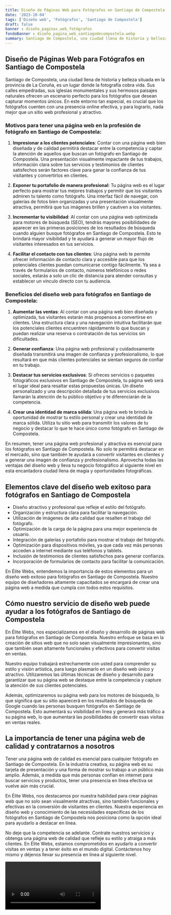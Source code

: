 ```yaml
---
title: Diseño de Páginas Web para Fotógrafos en Santiago de Compostela
date: '2023-10-04'
tags: ['Diseño web', 'Fotógrafos', 'Santiago de Compostela']
draft: false
banner : diseño_paginas_web_fotógrafos
fondoBanner : diseño_pagina_web_santiagodecompostela.webp
summary: Santiago de Compostela, una ciudad llena de historia y belleza situada en la provincia de La Coruña, es un lugar donde la fotografía cobra vida. Sus calles empedradas, sus iglesias monumentales y sus hermosos paisajes naturales ofrecen un escenario perfecto para los fotógrafos que desean capturar momentos únicos. En este entorno tan especial, es crucial que los fotógrafos cuenten con una presencia online efectiva, y para lograrlo, nada mejor que un sitio web profesional y atractivo.
---
```


## Diseño de Páginas Web para Fotógrafos en Santiago de Compostela

Santiago de Compostela, una ciudad llena de historia y belleza situada en la provincia de La Coruña, es un lugar donde la fotografía cobra vida. Sus calles empedradas, sus iglesias monumentales y sus hermosos paisajes naturales ofrecen un escenario perfecto para los fotógrafos que desean capturar momentos únicos. En este entorno tan especial, es crucial que los fotógrafos cuenten con una presencia online efectiva, y para lograrlo, nada mejor que un sitio web profesional y atractivo.

### Motivos para tener una página web en la profesión de fotógrafo en Santiago de Compostela:

1. **Impresionar a los clientes potenciales**: Contar con una página web bien diseñada y de calidad permitirá destacar entre la competencia y captar la atención de aquellos que buscan un fotógrafo en Santiago de Compostela. Una presentación visualmente impactante de tus trabajos, información clara sobre tus servicios y testimonios de clientes satisfechos serán factores clave para ganar la confianza de tus visitantes y convertirlos en clientes.

2. **Exponer tu portafolio de manera profesional**: Tu página web es el lugar perfecto para mostrar tus mejores trabajos y permitir que los visitantes admiren tu talento como fotógrafo. Una interfaz fácil de navegar, con galerías de fotos bien organizadas y una presentación visualmente atractiva, permitirá que tus imágenes brillen y cautiven a los visitantes.

3. **Incrementar tu visibilidad**: Al contar con una página web optimizada para motores de búsqueda (SEO), tendrás mayores posibilidades de aparecer en las primeras posiciones de los resultados de búsqueda cuando alguien busque fotógrafos en Santiago de Compostela. Esto te brindará mayor visibilidad y te ayudará a generar un mayor flujo de visitantes interesados en tus servicios.

4. **Facilitar el contacto con tus clientes**: Una página web te permite ofrecer información de contacto clara y accesible para que los potenciales clientes puedan comunicarse contigo fácilmente. Ya sea a través de formularios de contacto, números telefónicos o redes sociales, estarás a solo un clic de distancia para atender consultas y establecer un vínculo directo con tu audiencia.

### Beneficios del diseño web para fotógrafos en Santiago de Compostela:

1. **Aumentar las ventas**: Al contar con una página web bien diseñada y optimizada, tus visitantes estarán más propensos a convertirse en clientes. Una estructura clara y una navegación intuitiva facilitarán que los potenciales clientes encuentren rápidamente lo que buscan y puedan realizar una reserva o contratación de tus servicios sin dificultades.

2. **Generar confianza**: Una página web profesional y cuidadosamente diseñada transmitirá una imagen de confianza y profesionalismo, lo que resultará en que más clientes potenciales se sientan seguros de confiar en tu trabajo.

3. **Destacar tus servicios exclusivos**: Si ofreces servicios o paquetes fotográficos exclusivos en Santiago de Compostela, tu página web será el lugar ideal para resaltar estas propuestas únicas. Un diseño personalizado y una descripción detallada de tus servicios exclusivos llamarán la atención de tu público objetivo y te diferenciarán de la competencia.

4. **Crear una identidad de marca sólida**: Una página web te brinda la oportunidad de mostrar tu estilo personal y crear una identidad de marca sólida. Utiliza tu sitio web para transmitir los valores de tu negocio y destacar lo que te hace único como fotógrafo en Santiago de Compostela.

En resumen, tener una página web profesional y atractiva es esencial para los fotógrafos en Santiago de Compostela. No solo te permitirá destacar en el mercado, sino que también te ayudará a convertir visitantes en clientes y a generar una imagen de confianza y profesionalismo. Aprovecha todas las ventajas del diseño web y lleva tu negocio fotográfico al siguiente nivel en esta encantadora ciudad llena de magia y oportunidades fotográficas.

<GifSeo />

<Cta />

## Elementos clave del diseño web exitoso para fotógrafos en Santiago de Compostela

- Diseño atractivo y profesional que refleje el estilo del fotógrafo.
- Organización y estructura clara para facilitar la navegación.
- Utilización de imágenes de alta calidad que resalten el trabajo del fotógrafo.
- Optimización de la carga de la página para una mejor experiencia de usuario.
- Integración de galerías y portafolio para mostrar el trabajo del fotógrafo.
- Optimización para dispositivos móviles, ya que cada vez más personas acceden a internet mediante sus teléfonos y tablets.
- Inclusión de testimonios de clientes satisfechos para generar confianza.
- Incorporación de formularios de contacto para facilitar la comunicación.

En Élite Webs, entendemos la importancia de estos elementos para un diseño web exitoso para fotógrafos en Santiago de Compostela. Nuestro equipo de diseñadores altamente capacitados se encargará de crear una página web a medida que cumpla con todos estos requisitos.

## Cómo nuestro servicio de diseño web puede ayudar a los fotógrafos de Santiago de Compostela

En Élite Webs, nos especializamos en el diseño y desarrollo de páginas web para fotógrafos en Santiago de Compostela. Nuestro enfoque se basa en la creación de sitios web que no solo sean visualmente impresionantes, sino que también sean altamente funcionales y efectivos para convertir visitas en ventas.

Nuestro equipo trabajará estrechamente con usted para comprender su estilo y visión artística, para luego plasmarlo en un diseño web único y atractivo. Utilizaremos las últimas técnicas de diseño y desarrollo para garantizar que su página web se destaque entre la competencia y capture la atención de sus clientes potenciales.

Además, optimizaremos su página web para los motores de búsqueda, lo que significa que su sitio aparecerá en los resultados de búsqueda de Google cuando las personas busquen fotógrafos en Santiago de Compostela. Esto aumentará su visibilidad en línea y generará más tráfico a su página web, lo que aumentará las posibilidades de convertir esas visitas en ventas reales.

## La importancia de tener una página web de calidad y contratarnos a nosotros

Tener una página web de calidad es esencial para cualquier fotógrafo en Santiago de Compostela. En la industria creativa, su página web es su tarjeta de presentación y una forma de mostrar su trabajo a un público más amplio. Además, a medida que más personas confían en internet para buscar servicios y productos, tener una presencia en línea efectiva se vuelve aún más crucial.

En Élite Webs, nos destacamos por nuestra habilidad para crear páginas web que no solo sean visualmente atractivas, sino también funcionales y efectivas en la conversión de visitantes en clientes. Nuestra experiencia en diseño web y conocimiento de las necesidades específicas de los fotógrafos en Santiago de Compostela nos posiciona como la opción ideal para ayudarlo a destacar en línea.

No deje que la competencia se adelante. Contrate nuestros servicios y obtenga una página web de calidad que refleje su estilo y atraiga a más clientes. En Élite Webs, estamos comprometidos en ayudarlo a convertir visitas en ventas y a tener éxito en el mundo digital. Contáctenos hoy mismo y déjenos llevar su presencia en línea al siguiente nivel.

<Video />

<CtaBot job='Fotógrafos' city='Santiago de Compostela'/>

<Gmaps query='Santiago de Compostela+españa+maps' />